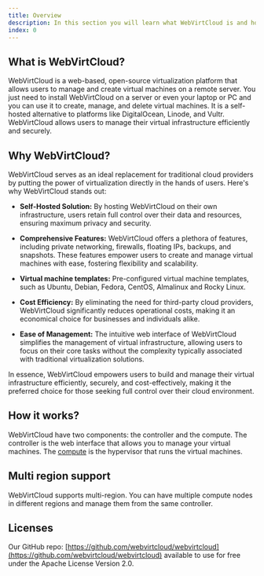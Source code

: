 ```yaml
---
title: Overview
description: In this section you will learn what WebVirtCloud is and how it's fits for your needs.
index: 0
---
```


## What is WebVirtCloud?

WebVirtCloud is a web-based, open-source virtualization platform that allows users to manage and create virtual machines on a remote server. You just need to install WebVirtCloud on a server or even your laptop or PC and you can use it to create, manage, and delete virtual machines. It is a self-hosted alternative to platforms like DigitalOcean, Linode, and Vultr. WebVirtCloud allows users to manage their virtual infrastructure efficiently and securely.

## Why WebVirtCloud?

WebVirtCloud serves as an ideal replacement for traditional cloud providers by putting the power of virtualization directly in the hands of users. Here's why WebVirtCloud stands out:

- **Self-Hosted Solution:** By hosting WebVirtCloud on their own infrastructure, users retain full control over their data and resources, ensuring maximum privacy and security.

- **Comprehensive Features:** WebVirtCloud offers a plethora of features, including private networking, firewalls, floating IPs, backups, and snapshots. These features empower users to create and manage virtual machines with ease, fostering flexibility and scalability.

- **Virtual machine templates:** Pre-configured virtual machine templates, such as Ubuntu, Debian, Fedora, CentOS, Almalinux and Rocky Linux.

- **Cost Efficiency:** By eliminating the need for third-party cloud providers, WebVirtCloud significantly reduces operational costs, making it an economical choice for businesses and individuals alike.

- **Ease of Management:** The intuitive web interface of WebVirtCloud simplifies the management of virtual infrastructure, allowing users to focus on their core tasks without the complexity typically associated with traditional virtualization solutions.

In essence, WebVirtCloud empowers users to build and manage their virtual infrastructure efficiently, securely, and cost-effectively, making it the preferred choice for those seeking full control over their cloud environment.

## How it works?

WebVirtCloud have two components: the controller and the compute. The controller is the web interface that allows you to manage your virtual machines. The [compute](https://github.com/webvirtcloud/webvirtcompute) is the hypervisor that runs the virtual machines.

## Multi region support

WebVirtCloud supports multi-region. You can have multiple compute nodes in different regions and manage them from the same controller.

## Licenses

Our GitHub repo: [https://github.com/webvirtcloud/webvirtcloud](https://github.com/webvirtcloud/webvirtcloud) available to use for free under the Apache License Version 2.0.
